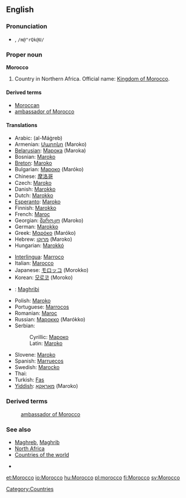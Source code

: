 {{wikipedia}}
==English==

===Pronunciation===
*{{IPAchar|mərŏk'ō, /məˈrɒkəʊ/}}, <tt>/m@"rQk@U/</tt>
*:{{IPAchar|[[Rhymes:English:-ɒkəʊ|Rhymes: -ɒkəʊ]]}}

===Proper noun===
'''Morocco'''

# Country in Northern Africa. Official name: [[Kingdom of Morocco]].

====Derived terms====
*[[Moroccan]]
*[[ambassador of Morocco]]

====Translations====
{{top}}
*Arabic: {{ARchar|[[المغرب]]}} (al-Máġreb)
*Armenian: [[Մարոկո]] (Maroko)
*[[Belarusian]]: [[Марока]] (Maroka)
*Bosnian: [[Maroko#Bosnian|Maroko]] {{m}}
*[[Breton]]: [[Maroko]]
*Bulgarian: [[Мароко]] (Maróko)
*Chinese: [[摩洛哥]]
*Czech: [[Maroko]]
*Danish: [[Marokko]]
*Dutch: [[Marokko]]
*[[Esperanto]]: [[Maroko]]
*Finnish: [[Marokko]]
*French: [[Maroc]] {{m}}
*Georgian: [[მაროკო]] (Maroko)
*German: [[Marokko]]
*Greek: [[Μαρόκο]] (Maróko)
*Hebrew: [[מרוקו]] (Maroko)
*Hungarian: [[Marokkó]]
{{mid}}
*[[Interlingua]]: [[Marroco]]
*Italian: [[Marocco]] {{m}}
*Japanese: [[モロッコ]] (Morokko)
*Korean: [[모로코]] (Moroko)
*{{ms}}: [[Maghribi]]
*Polish: [[Maroko]]
*Portuguese: [[Marrocos]]
*Romanian: [[Maroc]] {{n}}
*Russian: [[Марокко]] (Marókko)
*Serbian:
*:Cyrillic: [[Мароко#Serbian|Мароко]] {{m}}
*:Latin: [[Maroko#Serbian|Maroko]] {{m}}
*Slovene: [[Maroko]] {{m}}
*Spanish: [[Marruecos]] {{m}}
*Swedish: [[Marocko]]
*Thai: {{THchar|[[โมร็อกโก]]}} {{IPAchar|(Mōrɔkkō)}}
*Turkish: [[Fas]]
*[[Yiddish]]: [[מאַראָקאָ]] (Maroko)
{{bottom}}

===Derived terms===
:[[ambassador of Morocco]]

===See also===
*[[Maghreb]], [[Maghrib]]
*[[North Africa]]
*[[Countries of the world]]

*[[Category:Countries]]

[[et:Morocco]]
[[io:Morocco]]
[[hu:Morocco]]
[[pl:morocco]]
[[fi:Morocco]]
[[sv:Morocco]]